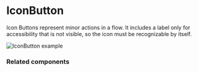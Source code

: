 # IconButton

Icon Buttons represent minor actions in a flow. It includes a label only for accessibility that is not visible, so the icon must be recognizable by itself.

![IconButton example](public/assets/overview-icon-button.webp)

### Related components
<RelatedComponentList>
  <RelatedComponent
    title="Link"
    description="Links represent navigation inside a page or between pages, including to pages outside the Admin. They exist within or directly after a text."
    href="/components/link"
  />
  <RelatedComponent
    title="Tab"
    description="Tabs are used to create up to five views inside a page. Use for related content that is not comparable, when a unified view is not necessary."
    href="/components/tab"
  />
  <RelatedComponent
    title="Menu"
    description="Menus summarize actions in a dropdown. They can include actions that are rarely used, complementary, or repeated for each item in a Collection."
    href="/components/menu"
  />
  <RelatedComponent
    title="Button"
    description="Buttons with labels represent the most important actions that users frequently trigger. They can vary in prominence and can include an icon."
    href="/components/button"
  />
</RelatedComponentList>